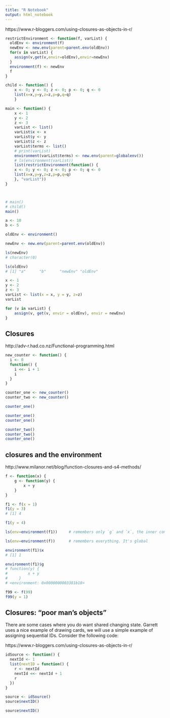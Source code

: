 ```yaml
---
title: "R Notebook"
output: html_notebook
---
```


https://www.r-bloggers.com/using-closures-as-objects-in-r/

```r
restrictEnvironment <- function(f, varList) {
  oldEnv <- environment(f)
  newEnv <- new.env(parent=parent.env(oldEnv))
  for(v in varList) {
    assign(v,get(v,envir=oldEnv),envir=newEnv)
  }
  environment(f) <- newEnv
  f
}

child <- function() {
    x <- 0; y <- 0; z <- 0; p <- 0; q <- 0
    list(x=x,y=y,z=z,p=p,q=q)
    }

main <- function() {
    x <- 1
    y <- 2
    z <- 3
    varList <- list()
    varList$x <- x
    varList$y <- y
    varList$z <- z
    varList$terms <- list()
    # print(varList)
    environment(varList$terms) <- new.env(parent=globalenv())
    # ls(environment(varList))
    list(restrictEnvironment(function() {
    x <- 0; y <- 0; z <- 0; p <- 0; q <- 0
    list(x=x,y=y,z=z,p=p,q=q)
    }, "varList"))
}



# main()
# child()
main()

```


```r
a <- 10
b <- 5

oldEnv <- environment()
```

```r
newEnv <- new.env(parent=parent.env(oldEnv))

ls(newEnv)
# character(0)
```

```r
ls(oldEnv)
# [1] "a"      "b"      "newEnv" "oldEnv"
```

```r
x <- 1
y <- 2
z <- 3
varList <- list(x = x, y = y, z=z)
varList
```

```r
for (v in varList) {
    assign(v, get(v, envir = oldEnv), envir = newEnv)
}
```



## Closures

http://adv-r.had.co.nz/Functional-programming.html

```r
new_counter <- function() {
  i <- 0
  function() {
    i <<- i + 1
    i
  }
}

counter_one <- new_counter()
counter_two <- new_counter()

counter_one()

```

```r
counter_one()
counter_one()
```

```r
counter_two()
counter_two()
counter_one()
```

## closures and the environment

http://www.milanor.net/blog/function-closures-and-s4-methods/

```r
f <- function(x) {
    g <- function(y) {
        x + y
    }
}

f1 <- f(x = 1)
f1(y = 3)
# [1] 4

f1(y = 4)
```

```r
ls(env=environment(f1))     # remembers only `g` and `x`, the inner components
```
```r
ls(env=environment(f))      # remembers everything. It's global
```

```r
environment(f1)$x
# [1] 1

environment(f1)$g
# function(y) {
#         x + y
#     }
# <environment: 0x0000000003381b18>
```

```r
f99 <- f(99)
f99(y = 1)
```

## Closures: “poor man’s objects”
There are some cases where you do want shared changing state. Garrett uses a nice example of drawing cards, we will use a simple example of assigning sequential IDs. Consider the following code:

https://www.r-bloggers.com/using-closures-as-objects-in-r/


```r
idSource <- function() {
  nextId <- 1
  list(nextID = function() { 
    r <- nextId
    nextId <<- nextId + 1
    r
  })
}

source <- idSource()
source$nextID()
```

```r
source$nextID()
```

